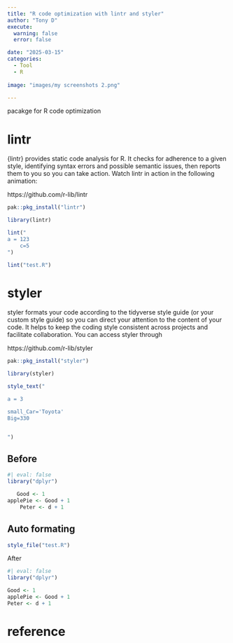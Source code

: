 ```yaml
---
title: "R code optimization with lintr and styler"
author: "Tony D"
execute:
  warning: false
  error: false

date: "2025-03-15"
categories: 
  - Tool
  - R
  
image: "images/my screenshots 2.png"

---
```


pacakge for R code optimization

# lintr

{lintr} provides static code analysis for R. It checks for adherence to a given style, identifying syntax errors and possible semantic issues, then reports them to you so you can take action. Watch lintr in action in the following animation:


https://github.com/r-lib/lintr


```r
pak::pkg_install("lintr")
```

```r
library(lintr)
```


```r
lint("
a = 123
    c=5
")
```

```r
lint("test.R")
```



# styler


styler formats your code according to the tidyverse style guide (or your custom style guide) so you can direct your attention to the content of your code. It helps to keep the coding style consistent across projects and facilitate collaboration. You can access styler through

https://github.com/r-lib/styler



```r
pak::pkg_install("styler")
```


```r
library(styler)
```

```r
style_text("

a = 3

small_Car='Toyota'
Big=330


")
```

## Before


```r
#| eval: false
library("dplyr")

   Good <- 1
applePie <- Good + 1
    Peter <- d + 1

```



## Auto formating

```r
style_file("test.R")
```
After

```r
#| eval: false
library("dplyr")

Good <- 1
applePie <- Good + 1
Peter <- d + 1

```





# reference




